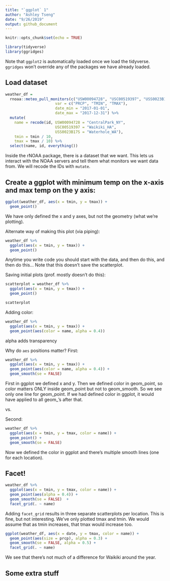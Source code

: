 ```yaml
---
title: "`ggplot` 1"
author: "Ashley Tseng"
date: "9/26/2019"
output: github_document
---
```


```r
knitr::opts_chunk$set(echo = TRUE)

library(tidyverse)
library(ggridges)
```
Note that `ggplot2` is automatically loaded once we load the tidyverse.
`ggridges` won't override any of the packages we have already loaded.

## Load dataset
```r
weather_df = 
  rnoaa::meteo_pull_monitors(c("USW00094728", "USC00519397", "USS0023B17S"),
                      var = c("PRCP", "TMIN", "TMAX"), 
                      date_min = "2017-01-01",
                      date_max = "2017-12-31") %>%
  mutate(
    name = recode(id, USW00094728 = "CentralPark_NY", 
                      USC00519397 = "Waikiki_HA",
                      USS0023B17S = "Waterhole_WA"),
    tmin = tmin / 10,
    tmax = tmax / 10) %>%
  select(name, id, everything())
```
Inside the rNOAA package, there is a dataset that we want. This lets us interact with the NOAA servers and tell them what monitors we want data from. We will recode the IDs with `mutate`.


## Create a ggplot with minimum temp on the x-axis and max temp on the y axis:
```r
ggplot(weather_df, aes(x = tmin, y = tmax)) + 
  geom_point()
```
We have only defined the x and y axes, but not the geometry (what we're plotting).

Alternate way of making this plot (via piping):
```r
weather_df %>% 
  ggplot(aes(x = tmin, y = tmax)) + 
  geom_point()
```
Anytime you write code you should start with the data, and then do this, and then do this...
Note that this doesn't save the scatterplot.

Saving initial plots (prof. mostly doesn't do this):
```r
scatterplot = weather_df %>% 
  ggplot(aes(x = tmin, y = tmax)) + 
  geom_point()

scatterplot
```


Adding color:
```r
weather_df %>% 
  ggplot(aes(x = tmin, y = tmax)) + 
  geom_point(aes(color = name, alpha = 0.4))
```
alpha adds transparency

Why do `aes` positions matter?
First:
```r
weather_df %>% 
  ggplot(aes(x = tmin, y = tmax)) + 
  geom_point(aes(color = name, alpha = 0.4)) +
  geom_smooth(se = FALSE)
```
First in ggplot we defined x and y.
Then we defined color in geom_point, so color matters ONLY inside geom_point but not to geom_smooth. So we see only one line for geom_point.
If we had defined color in ggplot, it would have applied to all geom_'s after that.

vs. 

Second:
```r
weather_df %>% 
  ggplot(aes(x = tmin, y = tmax, color = name)) + 
  geom_point() +
  geom_smooth(se = FALSE)
```
Now we defined the color in ggplot and there's multiple smooth lines (one for each location).


## Facet!
```r
weather_df %>% 
  ggplot(aes(x = tmin, y = tmax, color = name)) + 
  geom_point(aes(alpha = 0.4)) +
  geom_smooth(se = FALSE)  + 
  facet_grid(. ~ name)
```
Adding `facet_grid` results in three separate scatterplots per location.
This is fine, but not interesting. We've only plotted tmax and tmin. We would assume that as tmin increases, that tmax would increase too.

```r
ggplot(weather_df, aes(x = date, y = tmax, color = name)) + 
  geom_point(aes(size = prcp), alpha = 0.3) +
  geom_smooth(se = FALSE, alpha = 0.5) + 
  facet_grid(. ~ name)
```
We see that there's not much of a difference for Waikiki around the year.


## Some extra stuff
```r

```


